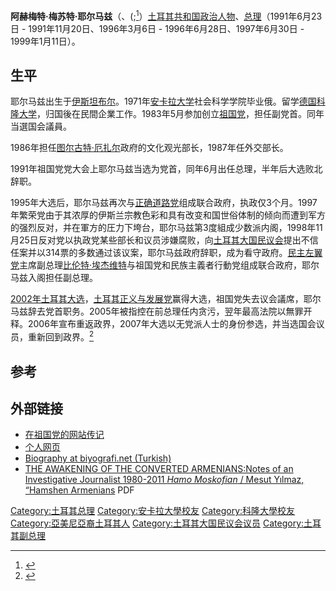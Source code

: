 {{noteTA
|1=zh-hans:耶尔马兹;zh-hant:耶爾馬茲;zh-tw:耶勒瑪茲;
|2=zh-hans:德米雷尔;zh-hant:德米雷爾;zh-tw:狄米瑞;
|3=zh-hans:埃杰维特;zh-tw:艾傑維特;zh-hant:埃杰維特;
}}
{{Infobox Prime Minister
| name =阿赫梅特·梅苏特·耶尔马兹<br>Ahmet Mesut Yılmaz
| nationality = 土耳其
| smallimage =
| order =[[土耳其总理|土耳其总理]]
| term_start =1991年6月23日 
| term_end =1991年11月20日
| president =[[图尔古特·厄扎尔|图尔古特·厄扎尔]] 
| primeminister = 
| predecessor =[[耶尔德勒姆·阿克布卢特|耶尔德勒姆·阿克布卢特]] 
| successor =[[苏莱曼·德米雷尔|苏莱曼·德米雷尔]] 
| term_start2 =1996年3月6日
| term_end2 =1996年6月28日
| president2 =[[苏莱曼·德米雷尔|苏莱曼·德米雷尔]] 
| primeminister2 = 
| predecessor2 =[[坦苏·奇莱尔|坦苏·奇莱尔]] 
| successor2 =[[内吉梅丁·埃尔巴坎|内吉梅丁·埃尔巴坎]] 
| term_start3 =1997年6月30日
| term_end3 =1999年1月11日
| president3 =[[苏莱曼·德米雷尔|苏莱曼·德米雷尔]] 
| predecessor3 =[[内吉梅丁·埃尔巴坎|内吉梅丁·埃尔巴坎]] 
| successor3 =[[比伦特·埃杰维特|比伦特·埃杰维特]] 
| birth_date ={{Birth date|1947|11|6|df=y}}
| birth_place =[[土耳其|土耳其]][[伊斯坦布尔|伊斯坦布尔]] 
| death_date = {{death date and age|2020|10|30|1947|11|6}}
| death_place = 土耳其伊斯坦堡
| resting_place = Kanlıca公墓
| spouse =贝尔娜·耶爾馬茲（Berna Yılmaz） 
| party =[[土耳其祖国党|祖国党]]
| alma_mater = [[安卡拉大学|安卡拉大学]]
| religion =
}}
'''阿赫梅特·梅苏特·耶尔马兹'''（{{lang-tr|Ahmet Mesut Yılmaz}}、({{IPA-tr|meˈsut jɯɫˈmaz}};{{bd|1947年|11月6日|2020年|10月30日|catIdx=Yılmaz}}<ref>{{cite web|title=Mesut Yılmaz son yolculuğuna uğurlandı|url=https://www.hurriyet.com.tr/gundem/son-dakika-mesut-yilmaz-son-yolculuguna-ugurlaniyor-41651265|work=hurriyet.com.tr|language=tr|date=2020-11-01|access-date=2020-11-01|archive-date=2020-11-01|archive-url=https://web.archive.org/web/20201101092935/http://www.hurriyet.com.tr/gundem/son-dakika-mesut-yilmaz-son-yolculuguna-ugurlaniyor-41651265|dead-url=no}}</ref>）[[土耳其共和国|土耳其共和国]][[政治人物|政治人物]]、[[土耳其总理列表|总理]]（1991年6月23日 - 1991年11月20日、1996年3月6日 - 1996年6月28日、1997年6月30日 - 1999年1月11日）。

== 生平 ==
耶尔马兹出生于[[伊斯坦布尔|伊斯坦布尔]]。1971年[[安卡拉大学|安卡拉大学]]社会科学学院毕业俄。留学[[德国|德国]][[科隆大学|科隆大学]]，归国後在民間企業工作。1983年5月参加创立[[土耳其祖国党|祖国党]]，担任副党首。同年当選国会議員。

1986年担任[[图尔古特·厄扎尔|图尔古特·厄扎尔]]政府的文化观光部长，1987年任外交部长。

1991年祖国党党大会上耶尔马兹当选为党首，同年6月出任总理，半年后大选败北辞职。

1995年大选后，耶尔马兹再次与[[正确道路党|正确道路党]]组成联合政府，执政仅3个月。1997年繁荣党由于其浓厚的伊斯兰宗教色彩和具有改变和国世俗体制的倾向而遭到军方的强烈反对，并在軍方的圧力下垮台，耶尔马兹第3度組成少数派内阁，1998年11月25日反对党以执政党某些部长和议员涉嫌腐败，向[[土耳其大国民议会|土耳其大国民议会]]提出不信任案并以314票的多数通过该议案，耶尔马兹政府辞职，成为看守政府。[[土耳其民主左翼党|民主左翼党]]主席副总理[[比伦特·埃杰维特|比伦特·埃杰维特]]与祖国党和民族主義者行動党组成联合政府，耶尔马兹入阁担任副总理。

[[2002年土耳其大选|2002年土耳其大选]]，[[土耳其正义与发展党|土耳其正义与发展党]]赢得大选，祖国党失去议会議席，耶尔马兹辞去党首职务。2005年被指控在前总理任内贪污，翌年最高法院以無罪开释。2006年宣布重返政界，2007年大选以无党派人士的身份参选，并当选国会议员，重新回到政界。<ref>{{cite news
|url=http://hurarsiv.hurriyet.com.tr/goster/haber.aspx?id=-2927&yazarid=10
|accessdate=2008-12-23
|title=Tabancanın altındaki mavi dosya
|work=[[Hürriyet|Hürriyet]]
|first=Ertuğrul
|last=Özkok
|date=1998-01-18
|language=tr
|quote=En üstte bir tabanca duruyordu.
'Güneş hediye etti' dedikten sonra tabancayı uzattı.
Avusturya malı, Glock marka bir tabanca.
Özelliği çok hafif oluşu. Mesut Bey'in çantasında ilk defa silah taşıdığını görüyorum. 
Demek ki Susurluk olayı bazı şeyleri değiştirmiş.
|archive-date=2012-02-14
|archive-url=https://web.archive.org/web/20120214192950/http://hurarsiv.hurriyet.com.tr/goster/haber.aspx?id=-2927&yazarid=10
|dead-url=no
}}</ref>

== 参考 ==
{{Reflist}}

== 外部链接 ==
* [https://web.archive.org/web/20040626011708/http://www.anap.org.tr/anap/programme/yilmaz_cv.htm 在祖国党的网站传记]
* [https://web.archive.org/web/20060719233415/http://www.mesutyilmaz.gen.tr/ 个人网页]
* [http://www.biyografi.net/kisiayrinti.asp?kisiid=1804 Biography at biyografi.net (Turkish)] {{Wayback|url=http://www.biyografi.net/kisiayrinti.asp?kisiid=1804 |date=20130118042606 }}
* [http://noravank.am/upload/pdf/8.Hamo_Moskofian_01_2012_21_CENTURY.pdf THE AWAKENING OF THE CONVERTED ARMENIANS:Notes of an Investigative Journalist 1980-2011 ''Hamo Moskofian'' / Mesut Yılmaz, “Hamshen Armenians] {{Wayback|url=http://noravank.am/upload/pdf/8.Hamo_Moskofian_01_2012_21_CENTURY.pdf |date=20160304055844 }} PDF
{{s-start}}
{{s-off}}
{{succession box |
  before=[[瓦希特·梅利赫·哈莱夫奥卢|瓦希特·梅利赫·哈莱夫奥卢]] |
  title=土耳其外交部长 |
  years=1987年12月22日–1990年2月20日 |
  after=[[阿里·博泽尔|阿里·博泽尔]]
}}
{{succession box |
  before=[[耶尔德勒姆·阿克布卢特|耶尔德勒姆·阿克布卢特]] |
  title=[[土耳其总理|土耳其总理]] |
  years=1991–1991 |
  after=[[苏莱曼·德米雷尔|苏莱曼·德米雷尔]]
}}
{{succession box |
  before=[[坦苏·奇莱尔|坦苏·奇莱尔]] |
  title=[[土耳其总理|土耳其总理]] |
  years=1996–1996 |
  after=[[内吉梅丁·埃尔巴坎|内吉梅丁·埃尔巴坎]]
}}
{{succession box |
  before=[[内吉梅丁·埃尔巴坎|内吉梅丁·埃尔巴坎]] |
  title=[[土耳其总理|土耳其总理]] |
  years=1997–1999 |
  after=[[比伦特·埃杰维特|比伦特·埃杰维特]]
}}
{{succession box |
  before=[[胡萨梅丁·厄兹坎|胡萨梅丁·厄兹坎]]<br>[[希克梅特·乌卢奥巴伊|希克梅特·乌卢奥巴伊]] |
  title=土耳其副总理 |
  years=2000年7月13日-2002年11月19日 |
  after=[[梅赫梅特·阿里·沙欣|梅赫梅特·阿里·沙欣]]<br>[[埃尔图鲁尔·叶尔辛巴耶尔|埃尔图鲁尔·叶尔辛巴耶尔]]<br>[[阿卜杜拉提夫·塞纳|阿卜杜拉提夫·塞纳]]
}}
{{s-ppo}}
{{succession box |
  before= [[耶尔德勒姆·阿克布卢特|耶尔德勒姆·阿克布卢特]] |
  title=[[土耳其祖国党|祖国党(ANAP)领袖]] |
  years=1991年6月15日-2002年11月4日 |
  after=[[阿里·塔利普·厄兹代米尔|阿里·塔利普·厄兹代米尔]]
}}
{{s-end}}
{{土耳其總理}}
{{冷戰相關人物}}
{{Authority control}}
{{DEFAULTSORT:Yilmaz, Mesut}}
[[Category:土耳其总理|Category:土耳其总理]]
[[Category:安卡拉大學校友|Category:安卡拉大學校友]]
[[Category:科隆大學校友|Category:科隆大學校友]]
[[Category:亞美尼亞裔土耳其人|Category:亞美尼亞裔土耳其人]]
[[Category:土耳其大国民议会议员|Category:土耳其大国民议会议员]]
[[Category:土耳其副总理|Category:土耳其副总理]]
